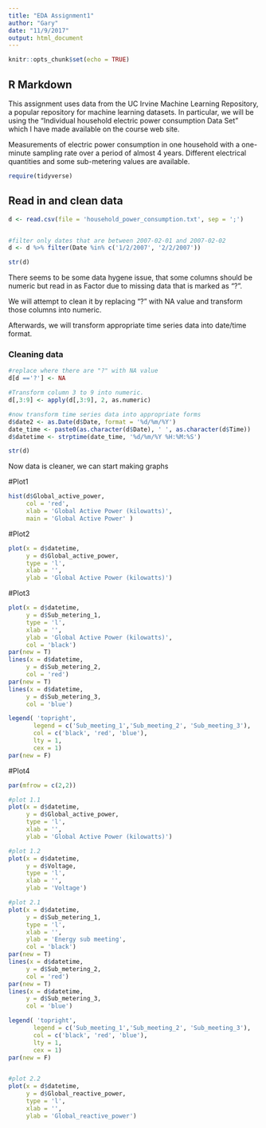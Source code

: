 ```yaml
---
title: "EDA Assignment1"
author: "Gary"
date: "11/9/2017"
output: html_document
---
```


```r
knitr::opts_chunk$set(echo = TRUE)
```

## R Markdown

This assignment uses data from the UC Irvine Machine Learning Repository, a popular repository for machine learning datasets. In particular, we will be using the “Individual household electric power consumption Data Set” which I have made available on the course web site.

Measurements of electric power consumption in one household with a one-minute sampling rate over a period of almost 4 years. Different electrical quantities and some sub-metering values are available.


```r
require(tidyverse)
```

## Read in and clean data
```r
d <- read.csv(file = 'household_power_consumption.txt', sep = ';')


#filter only dates that are between 2007-02-01 and 2007-02-02
d <- d %>% filter(Date %in% c('1/2/2007', '2/2/2007'))

str(d)
```

There seems to be some data hygene issue, that some columns should be numeric but
read in as Factor due to missing data that is marked as "?".

We will attempt to clean it by replacing "?" with NA value and transform 
those columns into numeric. 

Afterwards, we will transform appropriate time series data into date/time format.

### Cleaning data 
```r
#replace where there are "?" with NA value
d[d =='?'] <- NA

#Transform column 3 to 9 into numeric.
d[,3:9] <- apply(d[,3:9], 2, as.numeric)

#now transform time series data into appropriate forms
d$date2 <- as.Date(d$Date, format = '%d/%m/%Y')
date_time <- paste0(as.character(d$Date), ' ', as.character(d$Time))
d$datetime <- strptime(date_time, '%d/%m/%Y %H:%M:%S')

str(d)
```

Now data is cleaner, we can start making graphs

#Plot1
```r
hist(d$Global_active_power, 
     col = 'red',
     xlab = 'Global Active Power (kilowatts)',
     main = 'Global Active Power' )


```

#Plot2
```r
plot(x = d$datetime, 
     y = d$Global_active_power, 
     type = 'l',
     xlab = '',
     ylab = 'Global Active Power (kilowatts)')
```


#Plot3
```r
plot(x = d$datetime, 
     y = d$Sub_metering_1, 
     type = 'l',
     xlab = '',
     ylab = 'Global Active Power (kilowatts)',
     col = 'black')
par(new = T)
lines(x = d$datetime, 
     y = d$Sub_metering_2, 
     col = 'red')
par(new = T)
lines(x = d$datetime, 
     y = d$Sub_metering_3, 
     col = 'blue')

legend( 'topright', 
       legend = c('Sub_meeting_1','Sub_meeting_2', 'Sub_meeting_3'),
       col = c('black', 'red', 'blue'),
       lty = 1, 
       cex = 1)
par(new = F)
```



#Plot4
```r
par(mfrow = c(2,2))

#plot 1.1
plot(x = d$datetime, 
     y = d$Global_active_power, 
     type = 'l',
     xlab = '',
     ylab = 'Global Active Power (kilowatts)')

#plot 1.2
plot(x = d$datetime, 
     y = d$Voltage, 
     type = 'l',
     xlab = '',
     ylab = 'Voltage')

#plot 2.1
plot(x = d$datetime, 
     y = d$Sub_metering_1, 
     type = 'l',
     xlab = '',
     ylab = 'Energy sub meeting',
     col = 'black')
par(new = T)
lines(x = d$datetime, 
     y = d$Sub_metering_2, 
     col = 'red')
par(new = T)
lines(x = d$datetime, 
     y = d$Sub_metering_3, 
     col = 'blue')

legend( 'topright', 
       legend = c('Sub_meeting_1','Sub_meeting_2', 'Sub_meeting_3'),
       col = c('black', 'red', 'blue'),
       lty = 1, 
       cex = 1)
par(new = F)


#plot 2.2
plot(x = d$datetime, 
     y = d$Global_reactive_power, 
     type = 'l',
     xlab = '',
     ylab = 'Global_reactive_power')

```



